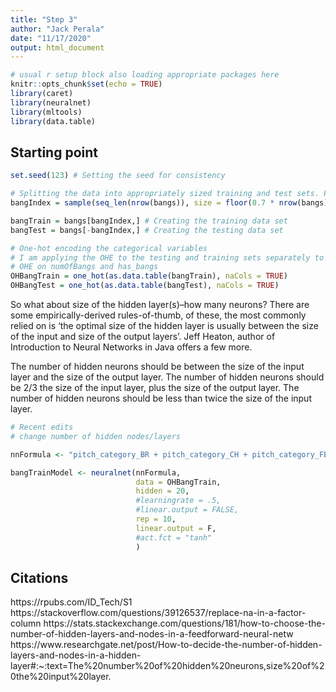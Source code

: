 ---
title: "Step 3"
author: "Jack Perala"
date: "11/17/2020"
output: html_document
---

```{r setup, include=FALSE}
# usual r setup block also loading appropriate packages here
knitr::opts_chunk$set(echo = TRUE)
library(caret)
library(neuralnet)
library(mltools)
library(data.table)
```

## Starting point
```{r load cleanerData, include=FALSE}
set.seed(123) # Setting the seed for consistency

# Splitting the data into appropriately sized training and test sets. For now this is split at 70% training and 30% test.
bangIndex = sample(seq_len(nrow(bangs)), size = floor(0.7 * nrow(bangs)))

bangTrain = bangs[bangIndex,] # Creating the training data set
bangTest = bangs[-bangIndex,] # Creating the testing data set
```

```{r}
# One-hot encoding the categorical variables
# I am applying the OHE to the testing and training sets separately to preserve individuality although they are receiving the same transformation.
# OHE on numOfBangs and has_bangs
OHBangTrain = one_hot(as.data.table(bangTrain), naCols = TRUE)
OHBangTest = one_hot(as.data.table(bangTest), naCols = TRUE)
```

So what about size of the hidden layer(s)--how many neurons? There are some empirically-derived rules-of-thumb, of these, the most commonly relied on is 'the optimal size of the hidden layer is usually between the size of the input and size of the output layers'. Jeff Heaton, author of Introduction to Neural Networks in Java offers a few more.

The number of hidden neurons should be between the size of the input layer and the size of the output layer.
The number of hidden neurons should be 2/3 the size of the input layer, plus the size of the output layer.
The number of hidden neurons should be less than twice the size of the input layer.

```{r}
# Recent edits
# change number of hidden nodes/layers

nnFormula <- "pitch_category_BR + pitch_category_CH + pitch_category_FB + pitch_category_OT~."

bangTrainModel <- neuralnet(nnFormula, 
                            data = OHBangTrain, 
                            hidden = 20,
                            #learningrate = .5,
                            #linear.output = FALSE,
                            rep = 10,
                            linear.output = F,
                            #act.fct = "tanh"
                            )
```
## Citations
https://rpubs.com/ID_Tech/S1
https://stackoverflow.com/questions/39126537/replace-na-in-a-factor-column
https://stats.stackexchange.com/questions/181/how-to-choose-the-number-of-hidden-layers-and-nodes-in-a-feedforward-neural-netw
https://www.researchgate.net/post/How-to-decide-the-number-of-hidden-layers-and-nodes-in-a-hidden-layer#:~:text=The%20number%20of%20hidden%20neurons,size%20of%20the%20input%20layer.
